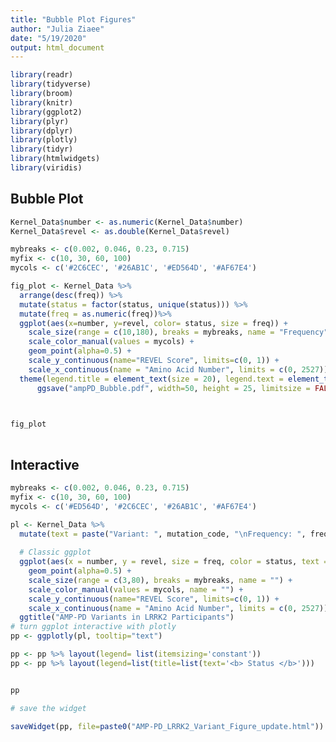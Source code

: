 ```yaml
---
title: "Bubble Plot Figures"
author: "Julia Ziaee"
date: "5/19/2020"
output: html_document
---
```


```r
library(readr)
library(tidyverse)
library(broom)
library(knitr)
library(ggplot2)
library(plyr)
library(dplyr)
library(plotly)
library(tidyr)
library(htmlwidgets)
library(viridis)
```



## Bubble Plot
```r
Kernel_Data$number <- as.numeric(Kernel_Data$number)
Kernel_Data$revel <- as.double(Kernel_Data$revel)
```

```r

mybreaks <- c(0.002, 0.046, 0.23, 0.715)
myfix <- c(10, 30, 60, 100)
mycols <- c('#2C6CEC', '#26AB1C', '#ED564D', '#AF67E4')

fig_plot <- Kernel_Data %>% 
  arrange(desc(freq)) %>%
  mutate(status = factor(status, unique(status))) %>%
  mutate(freq = as.numeric(freq))%>%
  ggplot(aes(x=number, y=revel, color= status, size = freq)) +
    scale_size(range = c(10,180), breaks = mybreaks, name = "Frequency") +
    scale_color_manual(values = mycols) + 
    geom_point(alpha=0.5) +
    scale_y_continuous(name="REVEL Score", limits=c(0, 1)) +
    scale_x_continuous(name = "Amino Acid Number", limits = c(0, 2527)) +
  theme(legend.title = element_text(size = 20), legend.text = element_text(size = 20)) +
      ggsave("ampPD_Bubble.pdf", width=50, height = 25, limitsize = FALSE)
  


fig_plot
    
```




## Interactive 

```r

mybreaks <- c(0.002, 0.046, 0.23, 0.715)
myfix <- c(10, 30, 60, 100)
mycols <- c('#ED564D', '#2C6CEC', '#26AB1C', '#AF67E4')

pl <- Kernel_Data %>%
  mutate(text = paste("Variant: ", mutation_code, "\nFrequency: ", freq, "\nREVEL: ", revel, sep="")) %>%
  
  # Classic ggplot
  ggplot(aes(x = number, y = revel, size = freq, color = status, text = text)) +
    geom_point(alpha=0.5) +
    scale_size(range = c(3,80), breaks = mybreaks, name = "") +
    scale_color_manual(values = mycols, name = "") + 
    scale_y_continuous(name="REVEL Score", limits=c(0, 1)) +
    scale_x_continuous(name = "Amino Acid Number", limits = c(0, 2527)) + 
  ggtitle("AMP-PD Variants in LRRK2 Participants") 
# turn ggplot interactive with plotly
pp <- ggplotly(pl, tooltip="text")

pp <- pp %>% layout(legend= list(itemsizing='constant'))
pp <- pp %>% layout(legend=list(title=list(text='<b> Status </b>')))


pp

# save the widget

saveWidget(pp, file=paste0("AMP-PD_LRRK2_Variant_Figure_update.html"))


```